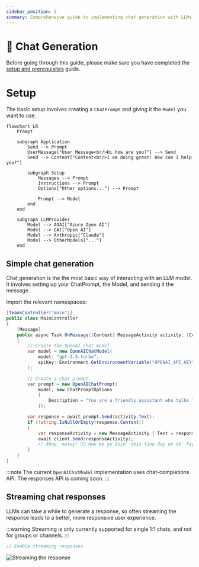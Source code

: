 ```yaml
---
sidebar_position: 2
summary: Comprehensive guide to implementing chat generation with LLMs in Teams, covering setup with ChatPrompt and Model objects, basic message handling, and streaming responses for improved user experience.
---
```



# 💬 Chat Generation

Before going through this guide, please make sure you have completed the [setup and prerequisites](./setup-and-prereqs.md) guide.

# Setup

The basic setup involves creating a `ChatPrompt` and giving it the `Model` you want to use.

```mermaid
flowchart LR
    Prompt

    subgraph Application
        Send --> Prompt
        UserMessage["User Message<br/>Hi how are you?"] --> Send
        Send --> Content["Content<br/>I am doing great! How can I help you?"]

        subgraph Setup
            Messages --> Prompt
            Instructions --> Prompt
            Options["Other options..."] --> Prompt

            Prompt --> Model
        end
    end

    subgraph LLMProvider
        Model --> AOAI["Azure Open AI"]
        Model --> OAI["Open AI"]
        Model --> Anthropic["Claude"]
        Model --> OtherModels["..."]
    end
```

## Simple chat generation

Chat generation is the the most basic way of interacting with an LLM model. It involves setting up your ChatPrompt, the Model, and sending it the message.

Import the relevant namespaces:

```csharp
[TeamsController("main")]
public class MainController
{
    [Message]
    public async Task OnMessage([Context] MessageActivity activity, [Context] IContext.Client client)
    {
        // Create the OpenAI chat model
        var model = new OpenAIChatModel(
            model: "gpt-3.5-turbo",
            apiKey: Environment.GetEnvironmentVariable("OPENAI_API_KEY")!
        );

        // Create a chat prompt
        var prompt = new OpenAIChatPrompt(
            model, new ChatPromptOptions
            {
                Description = "You are a friendly assistant who talks like a pirate",
            });

        var response = await prompt.Send(activity.Text);
        if (!string.IsNullOrEmpty(response.Content))
        {
            var responseActivity = new MessageActivity { Text = response.Content }.AddAIGenerated();
            await client.Send(responseActivity);
            // Ahoy, matey! 🏴‍☠️ How be ye doin' this fine day on th' high seas? What can this ol’ salty sea dog help ye with? 🚢☠️
        }
    }
}
```

:::note
The current `OpenAIChatModel` implementation uses chat-completions API. The responses API is coming soon.
:::

## Streaming chat responses

LLMs can take a while to generate a response, so often streaming the response leads to a better, more responsive user experience.

:::warning
Streaming is only currently supported for single 1:1 chats, and not for groups or channels.
:::

```csharp
// Enable streaming responses
```

![Streaming the response](/screenshots/streaming-chat.gif)
